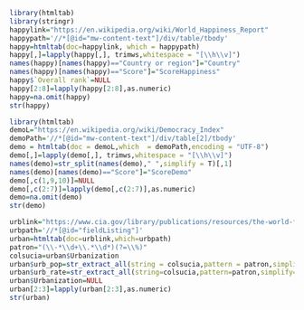 ```r
library(htmltab)
library(stringr)
happylink="https://en.wikipedia.org/wiki/World_Happiness_Report"
happypath='//*[@id="mw-content-text"]/div/table/tbody'
happy=htmltab(doc=happylink, which = happypath) 
happy[,]=lapply(happy[,], trimws,whitespace = "[\\h\\v]")
names(happy)[names(happy)=="Country or region"]="Country"
names(happy)[names(happy)=="Score"]="ScoreHappiness"
happy$`Overall rank`=NULL
happy[2:8]=lapply(happy[2:8],as.numeric)
happy=na.omit(happy)
str(happy)
```


```r
library(htmltab)
demoL="https://en.wikipedia.org/wiki/Democracy_Index"
demoPath='//*[@id="mw-content-text"]/div/table[2]/tbody'
demo = htmltab(doc = demoL,which  = demoPath,encoding = "UTF-8")
demo[,]=lapply(demo[,], trimws,whitespace = "[\\h\\v]") 
names(demo)=str_split(names(demo)," ",simplify = T)[,1]
names(demo)[names(demo)=="Score"]="ScoreDemo"
demo[,c(1,9,10)]=NULL
demo[,c(2:7)]=lapply(demo[,c(2:7)],as.numeric)
demo=na.omit(demo) 
str(demo)
```


```r
urblink="https://www.cia.gov/library/publications/resources/the-world-factbook/fields/349.html"
urbpath='//*[@id="fieldListing"]'
urban=htmltab(doc=urblink,which=urbpath)
patron="(\\-*\\d+\\.*\\d*)(?=\\%)"
colsucia=urban$Urbanization
urban$urb_pop=str_extract_all(string = colsucia,pattern = patron,simplify = T)[,1]
urban$urb_rate=str_extract_all(string=colsucia,pattern=patron,simplify=T)[,2]
urban$Urbanization=NULL
urban[2:3]=lapply(urban[2:3],as.numeric)
str(urban)
```

